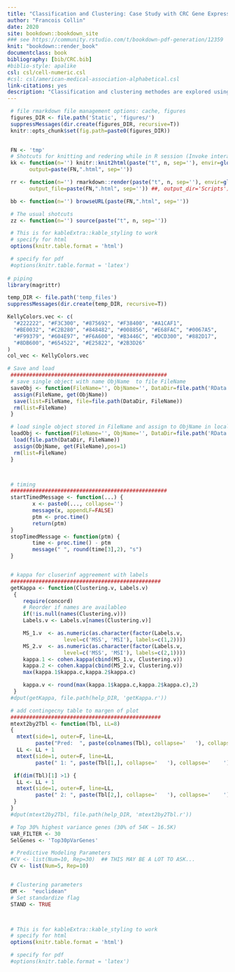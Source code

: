```yaml
--- 
title: "Classification and Clustering: Case Study with CRC Gene Expression Data"
author: "Francois Collin"
date: 2020
site: bookdown::bookdown_site
### see https://community.rstudio.com/t/bookdown-pdf-generation/12359
knit: "bookdown::render_book"
documentclass: book
bibliography: [bib/CRC.bib]
#biblio-style: apalike
csl: csl/cell-numeric.csl
#csl: csl/american-medical-association-alphabetical.csl
link-citations: yes
description: "Classification and clustering methodes are explored using colorectal data from GEO website"
---
```



<!-- ONLY THIS FILE SHOULD HAVE YAML -->

<!-- THIS FILE DOESN'T HAVE TO HAVE ANY CONTENT ... -->
 

<style>

.watermark {
  opacity: 0.2;
  position: fixed;
  top: 50%;
  left: 50%;
  font-size: 500%;
  color: #00407d;
}

</style>

<!-- THIS DIDN'T DO ANYTHING
<div class="watermark">DRAFT</div>
-->

```r
 # file rmarkdown file management options: cache, figures
 figures_DIR <- file.path('Static', 'figures/')
 suppressMessages(dir.create(figures_DIR, recursive=T))
 knitr::opts_chunk$set(fig.path=paste0(figures_DIR))
 

 FN <- 'tmp'
 # Shotcuts for knitting and redering while in R session (Invoke interactive R from R/Scripts folder)
 kk <- function(n='') knitr::knit2html(paste("t", n, sep=''), envir=globalenv(),
       output=paste(FN,".html", sep=''))

 rr <- function(n='') rmarkdown::render(paste("t", n, sep=''), envir=globalenv(),
       output_file=paste(FN,".html", sep='')) ##, output_dir='Scripts')

 bb <- function(n='') browseURL(paste(FN,".html", sep=''))

 # The usual shotcuts
 zz <- function(n='') source(paste("t", n, sep=''))

 # This is for kableExtra::kable_styling to work
 # specify for html
 options(knitr.table.format = 'html')

 # specify for pdf
 #options(knitr.table.format = 'latex')
  
# piping
library(magrittr)

temp_DIR <- file.path('temp_files')
suppressMessages(dir.create(temp_DIR, recursive=T))

```

```r

KellyColors.vec <- c(
  "#222222", "#F3C300", "#875692", "#F38400", "#A1CAF1",
  "#BE0032", "#C2B280", "#848482", "#008856", "#E68FAC", "#0067A5",
  "#F99379", "#604E97", "#F6A600", "#B3446C", "#DCD300", "#882D17",
  "#8DB600", "#654522", "#E25822", "#2B3D26"
)
col_vec <- KellyColors.vec

# Save and load
 ##################################################
 # save single object with name ObjName  to file FileName
 saveObj <- function(FileName='', ObjName='', DataDir=file.path('RData')){
  assign(FileName, get(ObjName))
  save(list=FileName, file=file.path(DataDir, FileName))
  rm(list=FileName)
 }

 # load single object stored in FileName and assign to ObjName in local env
 loadObj <- function(FileName='', ObjName='', DataDir=file.path('RData')){
  load(file.path(DataDir, FileName))
  assign(ObjName, get(FileName),pos=1)
  rm(list=FileName)
 }



 # timing
 ##################################################
 startTimedMessage <- function(...) {
        x <- paste0(..., collapse='')
        message(x, appendLF=FALSE)
        ptm <- proc.time()
        return(ptm)
 }
 stopTimedMessage <- function(ptm) {
        time <- proc.time() - ptm
        message(" ", round(time[3],2), "s")
 }


 # kappa for cluserinf aggreement with labels
 ################################################
 getKappa <- function(Clustering.v, Labels.v)
  {
     require(concord)
     # Reorder if names are availableo
     if(!is.null(names(Clustering.v)))
     Labels.v <- Labels.v[names(Clustering.v)]

     MS_1.v  <- as.numeric(as.character(factor(Labels.v,
                  level=c('MSS', 'MSI'), labels=c(1,2))))
     MS_2.v  <- as.numeric(as.character(factor(Labels.v,
                  level=c('MSS', 'MSI'), labels=c(2,1))))
     kappa.1 <- cohen.kappa(cbind(MS_1.v, Clustering.v))
     kappa.2 <- cohen.kappa(cbind(MS_2.v, Clustering.v))
     max(kappa.1$kappa.c,kappa.2$kappa.c)

     kappa.v <- round(max(kappa.1$kappa.c,kappa.2$kappa.c),2)
  }
 #dput(getKappa, file.path(help_DIR, 'getKappa.r'))

 # add contingecny table to margen of plot
 ################################################
 mtext2by2Tbl <- function(Tbl, LL=8)
 {
   mtext(side=1, outer=F, line=LL,
         paste("Pred:  ", paste(colnames(Tbl), collapse='   '), collapse='    '))
   LL <- LL + 1
   mtext(side=1, outer=F, line=LL,
         paste(" 1: ", paste(Tbl[1,], collapse='   '), collapse='    '))

  if(dim(Tbl)[1] >1) {
   LL <- LL + 1
   mtext(side=1, outer=F, line=LL,
         paste(" 2: ", paste(Tbl[2,], collapse='   '), collapse='    '))
  }
 }
 #dput(mtext2by2Tbl, file.path(help_DIR, 'mtext2by2Tbl.r'))

```


<!-- NOT SURE WHAT IS THE BEST PLACE TO PUT THIS -->

```r


 # Top 30% highest variance genes (30% of 54K ~ 16.5K)
 VAR_FILTER <- 30
 SelGenes <- 'Top30pVarGenes'

 # Predictive Modeling Parameters
 #CV <- list(Num=10, Rep=30)  ## THIS MAY BE A LOT TO ASK...
 CV <- list(Num=5, Rep=10) 


 # Clustering parameters
 DM <-  "euclidean"
 # Set standardize flag
 STAND <- TRUE



 # This is for kableExtra::kable_styling to work
 # specify for html
 options(knitr.table.format = 'html')

 # specify for pdf
 #options(knitr.table.format = 'latex')



```


